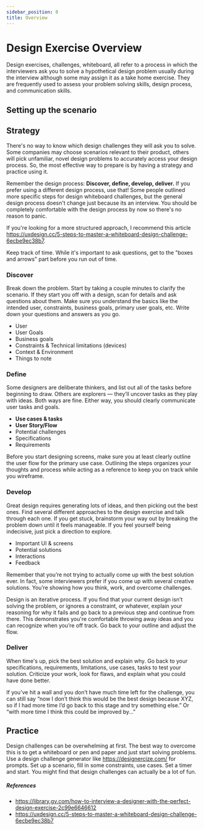 ```yaml
---
sidebar_position: 0
title: Overview
---
```


# Design Exercise Overview

Design exercises, challenges, whiteboard, all refer to a process in which the interviewers ask you to solve a hypothetical design problem usually during the interview although some may assign it as a take home exercise. They are frequently used to assess your problem solving skills, design process, and communication skills.

## Setting up the scenario

## Strategy

There's no way to know which design challenges they will ask you to solve. Some companies may choose scenarios relevant to their product, others will pick unfamiliar, novel design problems to accurately access your design process. So, the most effective way to prepare is by having a strategy and practice using it.

Remember the design process: **Discover, define, develop, deliver.**
If you prefer using a different design process, use that! Some people outlined more specific steps for design whiteboard challenges, but the general design process doesn't change just because its an interview. You should be completely comfortable with the design process by now so there's no reason to panic. 

If you're looking for a more structured approach, I recommend this article https://uxdesign.cc/5-steps-to-master-a-whiteboard-design-challenge-6ecbe9ec38b7.

Keep track of time. While it's important to ask questions, get to the "boxes and arrows" part before you run out of time.

### Discover

Break down the problem. Start by taking a couple minutes to clarify the scenario. If they start you off with a design, scan for details and ask questions about them. Make sure you understand the basics like the intended user, constraints, business goals, primary user goals, etc. Write down your questions and answers as you go.

- User
- User Goals
- Business goals
- Constraints & Technical limitations (devices)
- Context & Environment
- Things to note

### Define

Some designers are deliberate thinkers, and list out all of the tasks before beginning to draw. Others are explorers — they’ll uncover tasks as they play with ideas. Both ways are fine. Either way, you should clearly communicate user tasks and goals.

- **Use cases & tasks**
- **User Story/Flow**
- Potential challenges
- Specifications
- Requirements

Before you start designing screens, make sure you at least clearly outline the user flow for the primary use case. Outlining the steps organizes your thoughts and process while acting as a reference to keep you on track while you wireframe.

### Develop

Great design requires generating lots of ideas, and then picking out the best ones. Find several different approaches to the design exercise and talk through each one. If you get stuck, brainstorm your way out by breaking the problem down until it feels manageable. If you feel yourself being indecisive, just pick a direction to explore.

- Important UI & screens
- Potential solutions
- Interactions
- Feedback

Remember that you’re not trying to actually come up with the best solution ever. In fact, some interviewers prefer if you come up with several creative solutions. You’re showing how you think, work, and overcome challenges.

Design is an iterative process. If you find that your current design isn’t solving the problem, or ignores a constraint, or whatever, explain your reasoning for why it fails and go back to a previous step and continue from there. This demonstrates you're comfortable throwing away ideas and you can recognize when you’re off track. Go back to your outline and adjust the flow.

### Deliver

When time's up, pick the best solution and explain why. Go back to your specifications, requirements, limitations, use cases, tasks to test your solution. Criticize your work, look for flaws, and explain what you could have done better.

If you’ve hit a wall and you don’t have much time left for the challenge, you can still say “now I don’t think this would be the best design because XYZ, so if I had more time I’d go back to this stage and try something else.” Or “with more time I think this could be improved by…”

## Practice

Design challenges can be overwhelming at first. The best way to overcome this is to get a whiteboard or pen and paper and just start solving problems. Use a design challenge generator like https://designercize.com/ for prompts. Set up a scenario, fill in some constraints, use cases. Set a timer and start. You might find that design challenges can actually be a lot of fun.

##### References

- https://library.gv.com/how-to-interview-a-designer-with-the-perfect-design-exercise-2c99e6646612
- https://uxdesign.cc/5-steps-to-master-a-whiteboard-design-challenge-6ecbe9ec38b7
